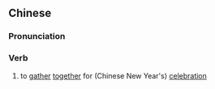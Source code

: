 {{also|团拜}}
==Chinese==
{{zh-forms|s=团拜}}

===Pronunciation===
{{zh-pron
|m=tuánbài
|c=tyun4 baai3
|mn=thoân-pài
|cat=v
}}

===Verb===
{{zh-verb}}

# to [[gather]] [[together]] for (Chinese New Year's) [[celebration]]